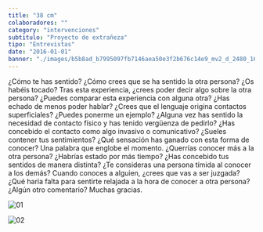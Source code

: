 ```yaml
---
title: "38 cm"
colaboradores: ""
category: "intervenciones"
subtitulo: "Proyecto de extrañeza"
tipo: "Entrevistas"
date: "2016-01-01"
banner: "./images/b5b8ad_b7995097fb7146aea50e3f2b676c14e9_mv2_d_2480_1653_s_2.jpg"
---
```


¿Cómo te has sentido? ¿Cómo crees que se ha sentido la otra persona? ¿Os habéis tocado? Tras esta experiencia, ¿crees poder decir algo sobre la otra persona?    ¿Puedes comparar esta experiencia con alguna otra?    ¿Has echado de menos poder hablar?    ¿Crees que el lenguaje origina contactos superficiales?    ¿Puedes ponerme un ejemplo?    ¿Alguna vez has sentido la necesidad de contacto físico y has tenido vergüenza de pedirlo?    ¿Has concebido el contacto como algo invasivo o comunicativo?    ¿Sueles contener tus sentimientos?    ¿Qué sensación has ganado con esta forma de conocer?    Una palabra que englobe el momento.    ¿Querrías conocer más a la otra persona?    ¿Habrías estado por más tiempo?    ¿Has concebido tus sentidos de manera distinta?    ¿Te consideras una persona tímida al conocer a los demás?    Cuando conoces a alguien, ¿crees que vas a ser juzgada?    ¿Qué haría falta para sentirte relajada a la hora de conocer a otra persona?    ¿Algún otro comentario?    Muchas gracias.

![01](./images/b5b8ad_b7995097fb7146aea50e3f2b676c14e9_mv2_d_2480_1653_s_2.jpg)

![02](./images/b5b8ad_32545d678c934942a5e014cd2921d033_mv2.jpg)